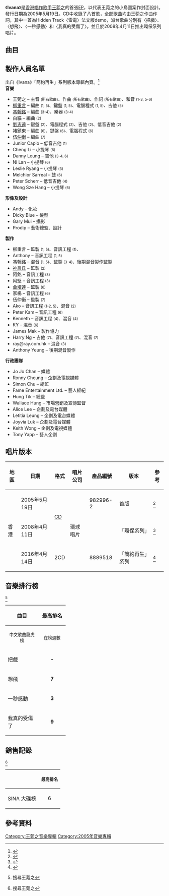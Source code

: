 {{Album infobox
| Name        = Ivana
| Type        = EP
| Artist      = [[王菀之|王菀之]]
| Cover       = Ivana EP.jpg
| Released    = 2005年5月19日
| Studio      = 雅旺錄音室、D&M Studio、Q-Sound Studio、Gig Music Studio、Opus One、唐樓錄音室、NH5 Music Lab
| Format      = [[CD|CD]]
| Genre       = [[流行音樂|流行]]
| Language    = 粵語、國語
| Length      = 30:01
| Label       = [[環球唱片_(香港)|環球唱片]]
| Producer    = [[柳重言|柳重言]]、[[神農氏|神農氏]]、[[馮翰銘|馮翰銘]]、[[金培達|金培達]]、[[伍仲衡|伍仲衡]]
| Reviews     = ''[[新浪|新浪]]''李重言[http://music.sina.com.hk/cgi-bin/mu/album/main.cgi?id=8582&action=index&subaction=comment&tp=2]
| Last album  = 
| This album  = '''Ivana'''<br>（2005年）
| Next album  = [[I_Love_My_Name|I Love My Name]]<br>（2005年）
| misc        =  {{Singles
|Name          = Ivana
|Type          = EP
|single 1      = 〈把戲〉
|single 1 date = 2004年9月6日
|single 2      = 〈想飛〉
|single 2 date = 2005年2月15日
|single 3      = 〈一秒感動〉
|single 3 date = 2005年4月21日
|single 4      = 〈我真的受傷了〉
|single 4 date = 2005年6月2日
}}
}}

《'''Ivana'''》是[[香港|香港]][[創作歌手|唱作歌手]][[王菀之|王菀之]]的首張[[EP|EP]]，以代表王菀之的小鳥圖案作封面設計。發行日期為2005年5月19日。CD中收錄了八首歌，全部歌曲均由王菀之作曲作詞，其中一首為Hidden Track〈雷電〉法文版demo，派台歌曲分別有〈把戲〉、〈想飛〉、〈一秒感動〉和〈我真的受傷了〉。並且於2008年4月11日推出環保系列唱片。

== 曲目 ==
{{tracklist
| headline = 
| total_length = 30:01

| all_writing = [[王菀之|王菀之]]

| title1 = 把戲
| arranger1 = [[柳重言|柳重言]]
| producer1 = 柳重言
| longnote1 = 
| length1 = 3:50

| title2 = 想飛
| arranger2 = 白貓
| producer2 = [[神農氏|神農氏]]
| longnote2 = 
| length2 = 3:17

| title3 = 一秒感動
| arranger3 = [[馮翰銘|馮翰銘]]
| producer3 = 馮翰銘
| longnote3 = 
| length3 = 4:05

| title4 = 心掛掛
| arranger4 = 馮翰銘
| producer4 = 馮翰銘
| longnote4 = 
| length4 = 3:09

| title5 = 我會記得你
| arranger5 = 柳重言
| producer5 = 柳重言
| longnote5 = 
| length5 = 3:41

| title6 = 原來如此
| arranger6 = 褚鎮東
| producer6 = [[金培達|金培達]]
| longnote6 = 
| length6 = 3:58

| title7 = 我真的受傷了
| arranger7 = [[伍仲衡|伍仲衡]]
| producer7 = 伍仲衡
| note7 = 原唱：[[張學友|張學友]]
| length7 = 3:38

| title8 = 雷電
| arranger8 = 
| producer8 = 
| note8 = French version; hidden track
| longnote8 = 
| length8 = 4:22
}}

==製作人員名單==
出自《Ivana》「簡約再生」系列版本專輯內頁。<ref name="liner">{{cite AV media notes|others=[[王菀之|王菀之]]|title=Ivana|year=2016|publisher=環球唱片|id=888951-8|type=liner notes}}</ref><br />
{{col-begin}}
{{col-2}}
'''音樂'''
*王菀之 – 主音 <small>(所有歌曲)</small>、作曲 <small>(所有歌曲)</small>、作詞 <small>(所有歌曲)</small>、和音 <small>(1-3, 5-6)</small>
*[[柳重言|柳重言]] – 編曲 <small>(1, 5)</small>、鍵盤 <small>(1, 5)</small>、電腦程式 <small>(1, 5)</small>、吉他 <small>(5)</small>
*[[馮翰銘|馮翰銘]] – 編曲 <small>(3-4)</small>、樂器 <small>(3-4)</small>
*白貓 – 編曲 <small>(2)</small>
*[[劉志遠_(香港音樂人)|劉志遠]] – 鍵盤 <small>(2)</small>、電腦程式 <small>(2)</small>、吉他  <small>(2)</small>、低音吉他 <small>(2)</small>
*褚鎮東 – 編曲 <small>(6)</small>、鍵盤 <small>(6)</small>、電腦程式 <small>(6)</small>
*[[伍仲衡|伍仲衡]] – 編曲 <small>(7)</small>
*Junior Capio – 低音吉他 <small>(1)</small>
*Cheng Li – 小提琴 <small>(6)</small>
*Danny Leung – 吉他 <small>(3-4, 6)</small>
*Ni Lan – 小提琴 <small>(6)</small>
*Leslie Ryang – 小提琴 <small>(3)</small>
*Melchior Sarreal – 鼓 <small>(6)</small>
*Peter Scherr – 低音吉他 <small>(4)</small>
*Wong Sze Hang – 小提琴 <small>(6)</small>

'''形像及設計'''
*Andy – 化妝
*Dicky Blue – 髮型
*Gary Mui – 攝影
*Prodip – 藝術總監、設計

{{col-2}}
'''製作'''
*柳重言 – 監製 <small>(1, 5)</small>、音訊工程 <small>(1)</small>、
*Anthony – 音訊工程 <small>(1, 5)</small>
*馮翰銘 – 混音 <small>(1, 5)</small>、監製 <small>(3-4)</small>、後期混音製作監製 <!--mastering producer-->
*[[神農氏|神農氏]] – 監製 <small>(2)</small>
*阿銘 – 音訊工程 <small>(3)</small>
*阿堅 – 音訊工程 <small>(3)</small>
*[[金培達|金培達]] – 監製 <small>(6)</small>
*家楊 – 音訊工程 <small>(6)</small>
*伍仲衡 – 監製 <small>(7)</small>
*Ako – 音訊工程 <small>(1-2, 5)</small>、混音 <small>(2)</small>
*Peter Kam – 音訊工程 <small>(6)</small>
*Kenneth – 音訊工程 <small>(4)</small>、混音 <small>(4)</small>
*KY – 混音 <small>(6)</small>
*James Mak – 製作恊力
*Harry Ng – 吉他 <small>(7)</small>、音訊工程 <small>(7)</small>、混音 <small>(7)</small>
*ray@ray.com.hk – 混音 <small>(3)</small>
*Anthony Yeung – 後期混音製作 <!--mastering-->

'''行政團隊'''
*Jo Jo Chan – 媒體
*Ronny Cheung – 企劃及電視媒體
*Simon Chu – 總監
*Fame Entertainment Ltd. – 藝人經紀
*Hung Tik – 總監
*Wallace Hung – 市場營銷及宣傳監督
*Alice Lee – 企劃及電台媒體
*Letitia Leung – 企劃及電台媒體
*Joyvia Luk – 企劃及電台媒體
*Keith Wong – 企劃及電視媒體
*Tony Yapp – 藝人企劃

{{col-end}}

==唱片版本==
{| class="wikitable plainrowheaders"
|-
! 地區
! 日期
! 格式
! 唱片公司
! 產品編號
! 版本
! 參考
|-
! scope="row" rowspan="3"| 香港
| rowspan="1"| 2005年5月19日
| rowspan="2"| [[CD|CD]]
| rowspan="3"| 環球唱片
| rowspan="1"| 982996-2
| rowspan="1"| 首版
| rowspan="1"| <ref>{{cite web |title=Ivana |publisher=Yesasia |url=https://www.yesasia.com/us/ivana/1004006928-0-0-0-zh_TW/info.html |accessdate=2018-02-19 |archive-date=2018-02-20 |archive-url=https://web.archive.org/web/20180220212246/https://www.yesasia.com/us/ivana/1004006928-0-0-0-zh_TW/info.html |dead-url=no }}</ref>
|-
| rowspan="1"| 2008年4月11日
| rowspan="1"| 
| rowspan="1"| 「環保系列」
| rowspan="1"| <ref>{{cite web |title=Ivana (環保系列) |publisher=Yesasia |url=https://www.yesasia.com/global/ivana-%E7%92%B0%E4%BF%9D%E7%B3%BB%E5%88%97/1010837740-0-0-0-zh_TW/info.html |accessdate=2018-02-19 |archive-date=2018-02-20 |archive-url=https://web.archive.org/web/20180220212308/https://www.yesasia.com/global/ivana-%E7%92%B0%E4%BF%9D%E7%B3%BB%E5%88%97/1010837740-0-0-0-zh_TW/info.html |dead-url=no }}</ref>
|-
| rowspan="1"| 2016年4月14日
| rowspan="1"| 2CD
| rowspan="1"| 8889518
| rowspan="1"| 「簡約再生」系列
| rowspan="1"| <ref>{{cite web |title=Ivana / I love my name (2CD) (簡約再生系列) |publisher=Yesasia |url=https://www.yesasia.com/us/ivana-i-love-my-name-2cd-%E7%B0%A1%E7%B4%84%E5%86%8D%E7%94%9F%E7%B3%BB%E5%88%97/1049530321-0-0-0-zh_TW/info.html |accessdate=2018-02-19 |archive-date=2018-02-20 |archive-url=https://web.archive.org/web/20180220212312/https://www.yesasia.com/us/ivana-i-love-my-name-2cd-%E7%B0%A1%E7%B4%84%E5%86%8D%E7%94%9F%E7%B3%BB%E5%88%97/1049530321-0-0-0-zh_TW/info.html |dead-url=no }}</ref>
|}

== 音樂排行榜 ==
<ref name="searchivana">{{cite web |url=http://searchivana.mysinamail.com/ |title=存档副本 |accessdate=2009-03-20 |deadurl=yes |archiveurl=https://web.archive.org/web/20090328112738/http://searchivana.mysinamail.com/ |archivedate=2009-03-28 }} 搜尋王菀之</ref>
{| class="wikitable"
|- bgcolor="#CCCCCC"
!align="center" rowspan="2" width="90"| 曲目
!align="center" colspan="8" | 最高排名 
|- bgcolor="#FFFFFF"
! width="70"|<small>中文歌曲龍虎榜</small><!-- RTHK Chinese Pop -->
! width="70"|<small>在榜週數</small>
! width="70"|<small>903 專業推介</small><!-- CRHK Ultimate  -->
! width="70"|<small>在榜週數</small>
! width="70"|<small>新城勁爆本地榜</small><!-- Metro Radio Pop Chart -->
! width="70"|<small>在榜週數</small>
! width="70"|<small>勁歌金榜</small><!-- JSG Billboard -->
! width="70"|<small>在榜週數</small>

|-
|align="left"|把戲
|align="center"|'''-''' 
|align="center"|-
|align="center"|'''20'''
|align="center"|1
|align="center"|'''-'''
|align="center"|-
|align="center"|'''-'''
|align="center"|-

|-
|align="left"|想飛
|align="center"|'''7''' 
|align="center"|4
|align="center"|'''4'''
|align="center"|5
|align="center"|'''5'''
|align="center"|6
|align="center"|'''-'''
|align="center"|-
|-
|align="left"|一秒感動
|align="center"|'''3'''
|align="center"|3
|align="center"|'''7'''
|align="center"|4
|align="center"|'''3'''
|align="center"|4
|align="center"|'''4'''
|align="center"|3
|-
|align="left"|我真的受傷了
|align="center"|'''9'''
|align="center"|4
|align="center"|'''18'''
|align="center"|1
|align="center"|'''-'''
|align="center"|-
|align="center"|'''4'''
|align="center"|3
|}

== 銷售記錄 ==
<ref name="searchivana">{{cite web |url=http://searchivana.mysinamail.com/ |title=存档副本 |accessdate=2009-03-20 |deadurl=yes |archiveurl=https://web.archive.org/web/20090328112738/http://searchivana.mysinamail.com/ |archivedate=2009-03-28 }} 搜尋王菀之</ref>
{| class="wikitable"
|- bgcolor="#CCCCCC"
!align="center"|
!align="center"|<small>最高排名<br/></small>
|-
|align="left"|SINA 大碟榜
|align="center"| 6
|}

== 參考資料 ==
{{reflist}}

{{王菀之}}

[[Category:王菀之音樂專輯|Category:王菀之音樂專輯]]
[[Category:2005年音樂專輯|Category:2005年音樂專輯]]
